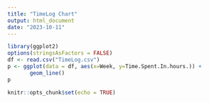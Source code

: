 ```yaml
---
title: "TimeLog Chart"
output: html_document
date: "2023-10-11"
---
```

```r

library(ggplot2)
options(stringsAsFactors = FALSE)
df <- read.csv("TimeLog.csv")
p <- ggplot(data = df, aes(x=Week, y=Time.Spent.In.hours.)) +
       geom_line()
p
```
```r
knitr::opts_chunk$set(echo = TRUE)
```


